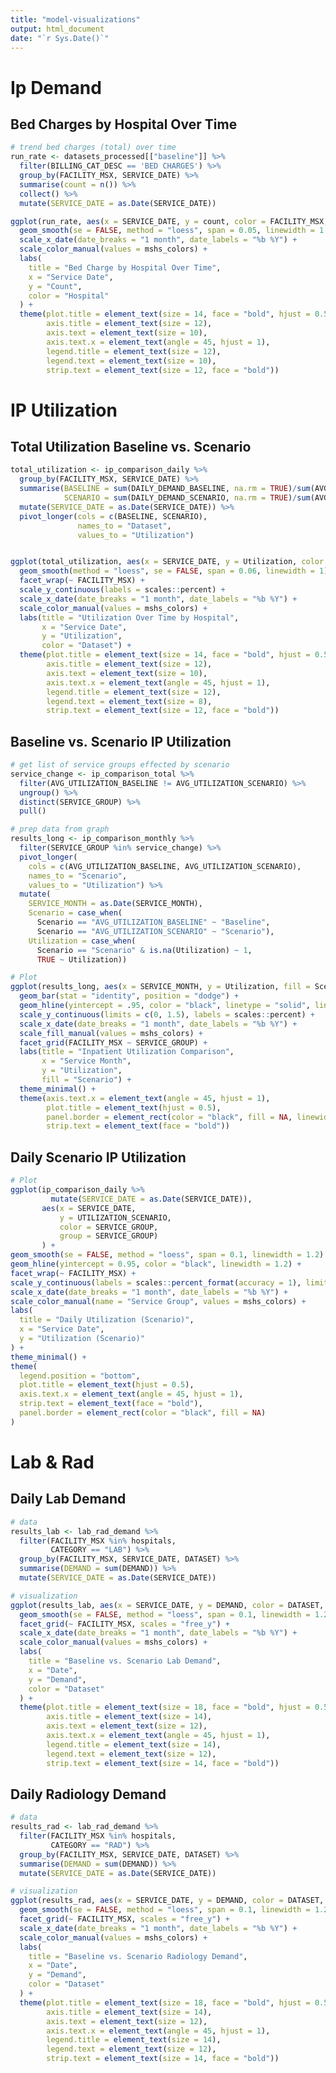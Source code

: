 ```yaml
---
title: "model-visualizations"
output: html_document
date: "`r Sys.Date()`"
---
```

# Ip Demand
## Bed Charges by Hospital Over Time
```r

# trend bed charges (total) over time
run_rate <- datasets_processed[["baseline"]] %>%
  filter(BILLING_CAT_DESC == 'BED CHARGES') %>%
  group_by(FACILITY_MSX, SERVICE_DATE) %>%
  summarise(count = n()) %>%
  collect() %>%
  mutate(SERVICE_DATE = as.Date(SERVICE_DATE))

ggplot(run_rate, aes(x = SERVICE_DATE, y = count, color = FACILITY_MSX, group = FACILITY_MSX)) +
  geom_smooth(se = FALSE, method = "loess", span = 0.05, linewidth = 1.2, alpha = 0.9) +
  scale_x_date(date_breaks = "1 month", date_labels = "%b %Y") +
  scale_color_manual(values = mshs_colors) +
  labs(
    title = "Bed Charge by Hospital Over Time",
    x = "Service Date",
    y = "Count",
    color = "Hospital"
  ) +
  theme(plot.title = element_text(size = 14, face = "bold", hjust = 0.5),
        axis.title = element_text(size = 12),
        axis.text = element_text(size = 10),
        axis.text.x = element_text(angle = 45, hjust = 1),
        legend.title = element_text(size = 12),
        legend.text = element_text(size = 10),
        strip.text = element_text(size = 12, face = "bold"))
```

# IP Utilization
## Total Utilization Baseline vs. Scenario
```r
total_utilization <- ip_comparison_daily %>%
  group_by(FACILITY_MSX, SERVICE_DATE) %>%
  summarise(BASELINE = sum(DAILY_DEMAND_BASELINE, na.rm = TRUE)/sum(AVG_BED_CAPACITY, na.rm = TRUE),
            SCENARIO = sum(DAILY_DEMAND_SCENARIO, na.rm = TRUE)/sum(AVG_BED_CAPACITY, na.rm = TRUE)) %>%
  mutate(SERVICE_DATE = as.Date(SERVICE_DATE)) %>%
  pivot_longer(cols = c(BASELINE, SCENARIO),
               names_to = "Dataset",
               values_to = "Utilization")


ggplot(total_utilization, aes(x = SERVICE_DATE, y = Utilization, color = Dataset)) +
  geom_smooth(method = "loess", se = FALSE, span = 0.06, linewidth = 1) +
  facet_wrap(~ FACILITY_MSX) +
  scale_y_continuous(labels = scales::percent) +
  scale_x_date(date_breaks = "1 month", date_labels = "%b %Y") +
  scale_color_manual(values = mshs_colors) + 
  labs(title = "Utilization Over Time by Hospital",
       x = "Service Date",
       y = "Utilization",
       color = "Dataset") +
  theme(plot.title = element_text(size = 14, face = "bold", hjust = 0.5),
        axis.title = element_text(size = 12),
        axis.text = element_text(size = 10),
        axis.text.x = element_text(angle = 45, hjust = 1),
        legend.title = element_text(size = 12),
        legend.text = element_text(size = 8),
        strip.text = element_text(size = 12, face = "bold"))
```

## Baseline vs. Scenario IP Utilization
```r

# get list of service groups effected by scenario
service_change <- ip_comparison_total %>%
  filter(AVG_UTILIZATION_BASELINE != AVG_UTILIZATION_SCENARIO) %>%
  ungroup() %>%
  distinct(SERVICE_GROUP) %>%
  pull()

# prep data from graph
results_long <- ip_comparison_monthly %>%
  filter(SERVICE_GROUP %in% service_change) %>%
  pivot_longer(
    cols = c(AVG_UTILIZATION_BASELINE, AVG_UTILIZATION_SCENARIO),
    names_to = "Scenario",
    values_to = "Utilization") %>%
  mutate(
    SERVICE_MONTH = as.Date(SERVICE_MONTH),
    Scenario = case_when(
      Scenario == "AVG_UTILIZATION_BASELINE" ~ "Baseline",
      Scenario == "AVG_UTILIZATION_SCENARIO" ~ "Scenario"),
    Utilization = case_when(
      Scenario == "Scenario" & is.na(Utilization) ~ 1,
      TRUE ~ Utilization))

# Plot
ggplot(results_long, aes(x = SERVICE_MONTH, y = Utilization, fill = Scenario)) +
  geom_bar(stat = "identity", position = "dodge") +
  geom_hline(yintercept = .95, color = "black", linetype = "solid", linewidth = 0.7) +
  scale_y_continuous(limits = c(0, 1.5), labels = scales::percent) +
  scale_x_date(date_breaks = "1 month", date_labels = "%b %Y") +
  scale_fill_manual(values = mshs_colors) + 
  facet_grid(FACILITY_MSX ~ SERVICE_GROUP) +
  labs(title = "Inpatient Utilization Comparison",
       x = "Service Month",
       y = "Utilization",
       fill = "Scenario") +
  theme_minimal() +
  theme(axis.text.x = element_text(angle = 45, hjust = 1),
        plot.title = element_text(hjust = 0.5),
        panel.border = element_rect(color = "black", fill = NA, linewidth = 0.5),
        strip.text = element_text(face = "bold"))
```

## Daily Scenario IP Utilization
```r

# Plot
ggplot(ip_comparison_daily %>%
         mutate(SERVICE_DATE = as.Date(SERVICE_DATE)), 
       aes(x = SERVICE_DATE,
           y = UTILIZATION_SCENARIO,
           color = SERVICE_GROUP,
           group = SERVICE_GROUP)
       ) +
geom_smooth(se = FALSE, method = "loess", span = 0.1, linewidth = 1.2) +
geom_hline(yintercept = 0.95, color = "black", linewidth = 1.2) +
facet_wrap(~ FACILITY_MSX) +
scale_y_continuous(labels = scales::percent_format(accuracy = 1), limits = c(0, 1.3)) +
scale_x_date(date_breaks = "1 month", date_labels = "%b %Y") +
scale_color_manual(name = "Service Group", values = mshs_colors) +   
labs(
  title = "Daily Utilization (Scenario)",
  x = "Service Date",
  y = "Utilization (Scenario)"
) +
theme_minimal() +
theme(
  legend.position = "bottom",
  plot.title = element_text(hjust = 0.5),
  axis.text.x = element_text(angle = 45, hjust = 1),
  strip.text = element_text(face = "bold"),
  panel.border = element_rect(color = "black", fill = NA)
)
```

# Lab & Rad
## Daily Lab Demand
```r

# data
results_lab <- lab_rad_demand %>%
  filter(FACILITY_MSX %in% hospitals,
         CATEGORY == "LAB") %>%
  group_by(FACILITY_MSX, SERVICE_DATE, DATASET) %>%
  summarise(DEMAND = sum(DEMAND)) %>%
  mutate(SERVICE_DATE = as.Date(SERVICE_DATE))

# visualization
ggplot(results_lab, aes(x = SERVICE_DATE, y = DEMAND, color = DATASET, group = DATASET)) +
  geom_smooth(se = FALSE, method = "loess", span = 0.1, linewidth = 1.2, alpha = 0.9) +
  facet_grid(~ FACILITY_MSX, scales = "free_y") +
  scale_x_date(date_breaks = "1 month", date_labels = "%b %Y") +
  scale_color_manual(values = mshs_colors) +
  labs(
    title = "Baseline vs. Scenario Lab Demand",
    x = "Date",
    y = "Demand",
    color = "Dataset"
  ) +
  theme(plot.title = element_text(size = 18, face = "bold", hjust = 0.5),
        axis.title = element_text(size = 14),
        axis.text = element_text(size = 12),
        axis.text.x = element_text(angle = 45, hjust = 1),
        legend.title = element_text(size = 14),
        legend.text = element_text(size = 12),
        strip.text = element_text(size = 14, face = "bold"))
```

## Daily Radiology Demand
```r

# data
results_rad <- lab_rad_demand %>%
  filter(FACILITY_MSX %in% hospitals,
         CATEGORY == "RAD") %>%
  group_by(FACILITY_MSX, SERVICE_DATE, DATASET) %>%
  summarise(DEMAND = sum(DEMAND)) %>%
  mutate(SERVICE_DATE = as.Date(SERVICE_DATE))

# visualization
ggplot(results_rad, aes(x = SERVICE_DATE, y = DEMAND, color = DATASET, group = DATASET)) +
  geom_smooth(se = FALSE, method = "loess", span = 0.1, linewidth = 1.2, alpha = 0.9) +
  facet_grid(~ FACILITY_MSX, scales = "free_y") +
  scale_x_date(date_breaks = "1 month", date_labels = "%b %Y") +
  scale_color_manual(values = mshs_colors) +
  labs(
    title = "Baseline vs. Scenario Radiology Demand",
    x = "Date",
    y = "Demand",
    color = "Dataset"
  ) +
  theme(plot.title = element_text(size = 18, face = "bold", hjust = 0.5),
        axis.title = element_text(size = 14),
        axis.text = element_text(size = 12),
        axis.text.x = element_text(angle = 45, hjust = 1),
        legend.title = element_text(size = 14),
        legend.text = element_text(size = 12),
        strip.text = element_text(size = 14, face = "bold"))
```
